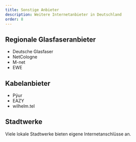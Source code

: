 ```yaml
---
title: Sonstige Anbieter
description: Weitere Internetanbieter in Deutschland
order: 8
---
```


## Regionale Glasfaseranbieter

- Deutsche Glasfaser
- NetCologne
- M-net
- EWE

## Kabelanbieter

- Pÿur
- EAZY
- wilhelm.tel

## Stadtwerke

Viele lokale Stadtwerke bieten eigene Internetanschlüsse an.
